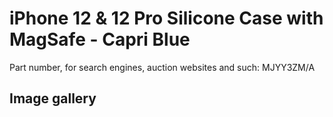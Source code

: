 
# iPhone 12 & 12 Pro Silicone Case with MagSafe - Capri Blue

Part number, for search engines, auction websites and such: MJYY3ZM/A

## Image gallery

<div style={{ width: "768px" }}>
  <GalleryComponent
    images={[
      {
        original: "/everysource/MJYY3.webp",
        thumbnail: "/everypreview/MJYY3.webp",
      },
      {
        original: "/everysource/MJYY3_AV01.webp",
        thumbnail: "/everypreview/MJYY3_AV01.webp",
      },
      {
        original: "/everysource/MJYY3_AV02.webp",
        thumbnail: "/everypreview/MJYY3_AV02.webp",
      },
      {
        original: "/everysource/MJYY3_AV03.webp",
        thumbnail: "/everypreview/MJYY3_AV03.webp",
      },
      {
        original: "/everysource/MJYY3_AV04.webp",
        thumbnail: "/everypreview/MJYY3_AV04.webp",
      },
      {
        original: "/everysource/MJYY3_AV05.webp",
        thumbnail: "/everypreview/MJYY3_AV05.webp",
      },
      {
        original: "/everysource/MJYY3_AV06.webp",
        thumbnail: "/everypreview/MJYY3_AV06.webp",
      },
      {
        original: "/everysource/MJYY3_AV07.webp",
        thumbnail: "/everypreview/MJYY3_AV07.webp",
      },
      {
        original: "/everysource/MJYY3_AV08.webp",
        thumbnail: "/everypreview/MJYY3_AV08.webp",
      },
      {
        original: "/everysource/MJYY3_AV09.webp",
        thumbnail: "/everypreview/MJYY3_AV09.webp",
      },
      {
        original: "/everysource/MJYY3_AV10.webp",
        thumbnail: "/everypreview/MJYY3_AV10.webp",
      }
    ]}
  />
</div>